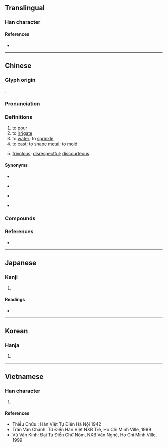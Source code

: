 {{also|浇}}
{{character info}}
==Translingual==

===Han character===
{{Han char|rn=85|rad=水|as=12|sn=15|four=34111|canj=EGGU|ids=⿰氵堯}}

====References====
* {{Han ref|kx=0651.270|dkj=18317|dj=1061.280|hdz=31734.150|uh=6F86|ud=28550|bh=BCE5|bd=48357}}

----

==Chinese==
{{zh-forms|s=浇}}

===Glyph origin===
{{Han etym}}
{{Han compound|水|堯|c1=s|c2=p|t1=water|ls=psc}}.

===Pronunciation===
{{zh-pron
|m=jiāo
|c=giu1,hiu1,ngou6,jiu6
|mn=qz,tw,xm:kiau/zz:jiâu
|w=1ciau
|mc=y
|oc=y
|cat=v,a
}}

===Definitions===
{{zh-hanzi}}

# to [[pour]] {{gl|[[liquid]]}}
# to [[irrigate]] {{gl|using a [[waterwheel]]}}
# to [[water]]; to [[sprinkle]]
# to [[cast]]; to [[shape]] [[metal]]; to [[mold]]
# {{lb|zh|literary|or in compounds}} [[frivolous]]; [[disrespectful]]; [[discourteous]]

====Synonyms====
* {{s|to pour}}
{{zh-dial|澆}}
* {{s|to irrigate}} {{zh-l|灌溉}}
* {{s|to cast}} {{zh-l|澆鑄}}
* {{s|frivolous}}
{{zh-syn-saurus|輕佻}}

===Compounds===
{{zh-der|借酒澆愁|冷水澆頭|如湯澆雪|湯澆雪|澆冷水|澆奠|澆季|澆弛|澆愁|澆手|澆梅根|澆水|澆漓|澆灌|澆瓜之惠|澆花|澆薄|澆裹|澆訛|澆鑄|澆頭|澆風薄俗|火上澆油|酒澆壘塊|澆饡}}

===References===
* {{R:yue:Hanzi}}

{{zh-cat|Intermediate|Agriculture}}

----

==Japanese==

===Kanji===
{{ja-kanji|grade=|rs=水12}}

# {{rfdef|ja|sort=水12}}

====Readings====
* {{ja-readings|on=[[ぎょう]] (gyō)|kun=[[そそぐ]] (sosogu)}}

----

==Korean==

===Hanja===
{{ko-hanja|hangeul=요|eumhun=|rv=yo|mr=yo|y=yo}}

# {{rfdef|ko|sort=水12}}

----

==Vietnamese==

===Han character===
{{vi-readings|reading=nhão, kiêu, nghiêu|rs=水12}}

# {{rfdef|vi|sort=水12}}

====References====
* Thiều Chửu : Hán Việt Tự Điển Hà Nội 1942
* Trần Văn Chánh: Từ Điển Hán Việt NXB Trẻ, Ho Chi Minh Ville, 1999
* Vũ Văn Kính: Đại Tự Điển Chữ Nôm, NXB Văn Nghệ, Ho Chi Minh Ville, 1999